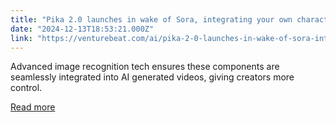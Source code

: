 ```yaml
---
title: "Pika 2.0 launches in wake of Sora, integrating your own characters, objects, scenes in new AI videos"
date: "2024-12-13T18:53:21.000Z"
link: "https://venturebeat.com/ai/pika-2-0-launches-in-wake-of-sora-integrating-your-own-characters-objects-scenes-in-new-ai-videos/"
---
```


Advanced image recognition tech ensures these components are seamlessly integrated into AI generated videos, giving creators more control.

[Read more](https://venturebeat.com/ai/pika-2-0-launches-in-wake-of-sora-integrating-your-own-characters-objects-scenes-in-new-ai-videos/)
